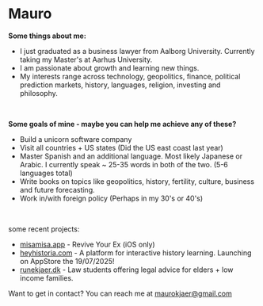 # Mauro 


**Some things about me:**

- I just graduated as a business lawyer from Aalborg University. Currently taking my Master's at Aarhus University.
- I am passionate about growth and learning new things. 
- My interests range across technology, geopolitics, finance, political prediction markets, history, languages, religion, investing and philosophy. 


<br />

**Some goals of mine - maybe you can help me achieve any of these?**
- Build a unicorn software company 
- Visit all countries + US states (Did the US east coast last year)
- Master Spanish and an additional language. Most likely Japanese or Arabic. I currently speak ~ 25-35 words in both of the two. (5-6 languages total) 
- Write books on topics like geopolitics, history, fertility, culture, business and future forecasting. 
- Work in/with foreign policy (Perhaps in my 30's or 40's)


<br />

some recent projects: 
- [misamisa.app](https://misamisa.app) - Revive Your Ex (iOS only) 
- [heyhistoria.com](https://heyhistoria.com) - A platform for interactive history learning. Launching on AppStore the 19/07/2025!
- [runekjaer.dk](https://runekjaer.dk) - Law students offering legal advice for elders + low income families.


Want to get in contact? You can reach me at maurokjaer@gmail.com
